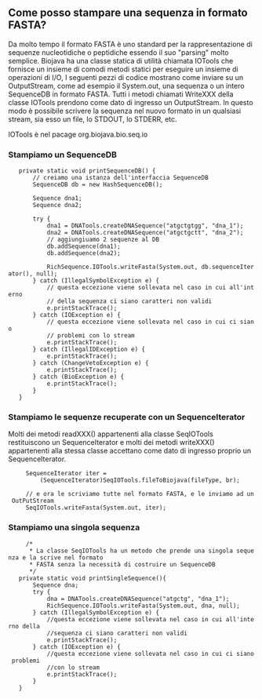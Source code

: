 == Come posso stampare una sequenza in formato FASTA? ==

Da molto tempo il formato FASTA è uno standard per la rappresentazione di sequenze nucleotidiche o peptidiche essendo il suo "parsing" molto semplice. Biojava ha una classe statica di utilità chiamata IOTools che fornisce un insieme di comodi metodi statici per eseguire un insieme di operazioni di I/O, I seguenti pezzi di codice mostrano come inviare su un OutputStream, come ad esempio il System.out, una sequenza o un intero SequenceDB in formato FASTA. Tutti i metodi chiamati WriteXXX della classe IOTools prendono come dato di ingresso un OutputStream. In questo modo è possibile scrivere la sequenza nel nuovo formato in un qualsiasi stream, sia esso un file, lo STDOUT, lo STDERR, etc.

IOTools è nel pacage org.biojava.bio.seq.io

=== Stampiamo un SequenceDB ===

<java>
	private static void printSequenceDB() {
		// creiamo una istanza dell'interfaccia SequenceDB
		SequenceDB db = new HashSequenceDB();
		
		Sequence dna1;
		Sequence dna2;

		try {
			dna1 = DNATools.createDNASequence("atgctgtgg", "dna_1");
			dna2 = DNATools.createDNASequence("atgctgctt", "dna_2");
			// aggiungiuamo 2 sequenze al DB
			db.addSequence(dna1);
		    db.addSequence(dna2);
		    
			RichSequence.IOTools.writeFasta(System.out, db.sequenceIterator(), null);
		} catch (IllegalSymbolException e) {
			// questa eccezione viene sollevata nel caso in cui all'interno
			// della sequenza ci siano caratteri non validi
			e.printStackTrace();
		} catch (IOException e) {
			// questa eccezione viene sollevata nel caso in cui ci siano
			// problemi con lo stream
			e.printStackTrace();
		} catch (IllegalIDException e) {
			e.printStackTrace();
		} catch (ChangeVetoException e) {
			e.printStackTrace();
		} catch (BioException e) {
			e.printStackTrace();
		}
	}
</java>

=== Stampiamo le sequenze recuperate con un SequenceIterator ===

Molti dei metodi readXXX() appartenenti alla classe SeqIOTools restituiscono un SequenceIterator e molti dei metodi writeXXX() appartenenti alla stessa classe accettano come dato di ingresso proprio un SequenceIterator.

<java>
      SequenceIterator iter =
          (SequenceIterator)SeqIOTools.fileToBiojava(fileType, br);

      // e ora le scriviamo tutte nel formato FASTA, e le inviamo ad un OutPutStream
      SeqIOTools.writeFasta(System.out, iter);
</java>

=== Stampiamo una singola sequenza ===

<java>
      /*
       * La classe SeqIOTools ha un metodo che prende una singola sequenza e la scrive nel formato 
       * FASTA senza la necessità di costruire un SequenceDB
       */
	private static void printSingleSequence(){
		Sequence dna;
		try {
			dna = DNATools.createDNASequence("atgctg", "dna_1");
			RichSequence.IOTools.writeFasta(System.out, dna, null);
		} catch (IllegalSymbolException e) {
			//questa eccezione viene sollevata nel caso in cui all'interno della
			//sequenza ci siano caratteri non validi
			e.printStackTrace();
		} catch (IOException e) {
			//questa eccezione viene sollevata nel caso in cui ci siano problemi
			//con lo stream
			e.printStackTrace();
		}		
	}
</java>